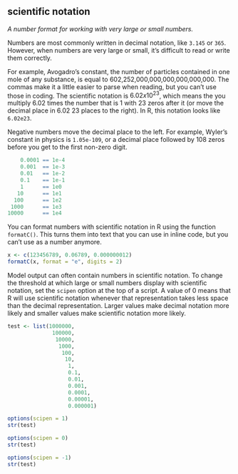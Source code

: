 ## scientific notation

<dfn>A number format for working with very large or small numbers.</dfn>

Numbers are most commonly written in decimal notation, like `3.145` or `365`. However, when numbers are very large or small, it's difficult to read or write them correctly. 

For example, Avogadro's constant, the number of particles contained in one mole of any substance, is equal to 602,252,000,000,000,000,000,000. The commas make it a little easier to parse when reading, but you can't use those in coding. The scientific notation is $6.02x10^{23}$, which means the you multiply 6.02 times the number that is 1 with 23 zeros after it (or move the decimal place in 6.02 23 places to the right). In R, this notation looks like `6.02e23`.

Negative numbers move the decimal place to the left. For example, Wyler's constant in physics is `1.05e-109`, or a decimal place followed by 108 zeros before you get to the first non-zero digit.

```r
    0.0001 == 1e-4
    0.001  == 1e-3
    0.01   == 1e-2
    0.1    == 1e-1
    1      == 1e0
   10      == 1e1
  100      == 1e2
 1000      == 1e3
10000      == 1e4
```

You can format numbers with scientific notation in R using the function `formatC()`. This turns them into text that you can use in inline code, but you can't use as a number anymore.

```r
x <- c(123456789, 0.06789, 0.000000012)
formatC(x, format = "e", digits = 2)
```

Model output can often contain numbers in scientific notation. To change the threshold at which large or small numbers display with scientific notation, set the `scipen` option at the top of a script. A value of 0 means that R will use scientific notation whenever that representation takes less space than the decimal representation. Larger values make decimal notation more likely and smaller values make scientific notation more likely.

```r
test <- list(1000000,
              100000, 
               10000, 
                1000, 
                 100, 
                  10, 
                   1, 
                   0.1, 
                   0.01, 
                   0.001, 
                   0.0001,
                   0.00001,
                   0.000001)
```


```r
options(scipen = 1)
str(test)
```

```r
options(scipen = 0)
str(test)
```

```r
options(scipen = -1)
str(test)
```
